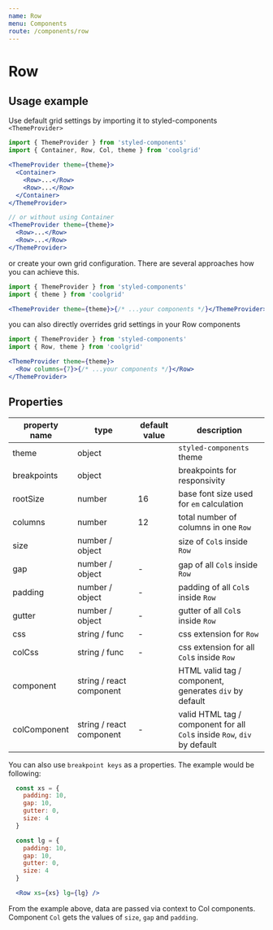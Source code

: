 ```yaml
---
name: Row
menu: Components
route: /components/row
---
```


# Row

## Usage example

Use default grid settings by importing it to styled-components
`<ThemeProvider>`

```jsx
import { ThemeProvider } from 'styled-components'
import { Container, Row, Col, theme } from 'coolgrid'

<ThemeProvider theme={theme}>
  <Container>
    <Row>...</Row>
    <Row>...</Row>
  </Container>
</ThemeProvider>

// or without using Container
<ThemeProvider theme={theme}>
  <Row>...</Row>
  <Row>...</Row>
</ThemeProvider>
```

or create your own grid configuration. There are several approaches
how you can achieve this.

```jsx
import { ThemeProvider } from 'styled-components'
import { theme } from 'coolgrid'

<ThemeProvider theme={theme}>{/* ...your components */}</ThemeProvider>
```

you can also directly overrides grid settings in your Row components

```jsx
import { ThemeProvider } from 'styled-components'
import { Row, theme } from 'coolgrid'

<ThemeProvider theme={theme}>
  <Row columns={7}>{/* ...your components */}</Row>
</ThemeProvider>
```

## Properties

| property name | type                     | default value | description                                                              |
| ------------- | ------------------------ | ------------- | ------------------------------------------------------------------------ |
| theme         | object                   |               | `styled-components` theme                                                |
| breakpoints   | object                   |               | breakpoints for responsivity                                             |
| rootSize      | number                   | 16            | base font size used for `em` calculation                                 |
| columns       | number                   | 12            | total number of columns in one `Row`                                     |
| size          | number / object          |               | size of `Col`s inside `Row`                                              |
| gap           | number / object          | -             | gap of all `Col`s inside `Row`                                           |
| padding       | number / object          | -             | padding of all `Col`s inside `Row`                                       |
| gutter        | number / object          | -             | gutter of all `Col`s inside `Row`                                        |
| css           | string / func            | -             | css extension for `Row`                                                  |
| colCss        | string / func            | -             | css extension for all `Col`s inside `Row`                                |
| component     | string / react component |               | HTML valid tag / component, generates `div` by default                   |
| colComponent  | string / react component | -             | valid HTML tag / component for all `Col`s inside `Row`, `div` by default |

You can also use `breakpoint keys` as a properties. The example would be following:

```jsx
  const xs = {
    padding: 10,
    gap: 10,
    gutter: 0,
    size: 4
  }

  const lg = {
    padding: 10,
    gap: 10,
    gutter: 0,
    size: 4
  }

  <Row xs={xs} lg={lg} />
```

From the example above, data are passed via context to Col components.
Component `Col` gets the values of `size`, `gap` and `padding`.
